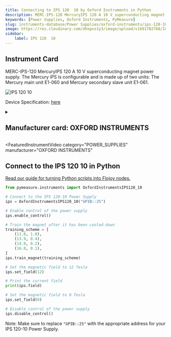 ```yaml
---
title: Connecting to IPS 120  10 by Oxford Instruments in Python
description: MERC-IPS-120 MercuryIPS 120 A 10 V superconducting magnet power supply. The Mercury iPS is configurable and is made up of two units, The Mercury main unit E1-060 and Mercury secondary slave unit E1-061.
keywords: [Power Supplies, Oxford Instruments, PyMeasure] 
slug: instruments-database/Power Supplies/oxford-instruments/ips-120-10 
image: https://res.cloudinary.com/dhopxs1y3/image/upload/v1691782768/Instruments/Power%20Supplies/IPS-120-10/IPS-120-10.jpg
sidebar:
    label: IPS 120  10 
---
```



## Instrument Card

MERC-IPS-120 MercuryIPS 120 A 10 V superconducting magnet power supply. The Mercury iPS is configurable and is made up of two units: The Mercury main unit E1-060 and Mercury secondary slave unit E1-061.

![IPS 120  10](https://res.cloudinary.com/dhopxs1y3/image/upload/v1691782768/Instruments/Power%20Supplies/IPS-120-10/IPS-120-10.jpg)

Device Specification: [here](https://lmu.web.psi.ch/docu/manuals/bulk_manuals/OxfordInstruments/39370/IPS120-10.pdf)

<details style={{ marginTop: "15px"}}>
<summary><h2 style={{display:'inline'}}>Manufacturer card: OXFORD INSTRUMENTS</h2></summary>

![OXFORD INSTRUMENTS](https://res.cloudinary.com/dhopxs1y3/image/upload/v1692806167/Instruments/Vendor%20Logos/Oxford_Instruments.png)

Oxford Instruments plc is a United Kingdom manufacturing and research company that designs and manufactures tools and systems for industry and research. The company is headquartered in Abingdon, Oxfordshire, England, with sites in the United Kingdom, United States, Europe, and Asia.[2] It is listed on the London Stock Exchange and is a constituent of the FTSE 250 Index.[3]

- Headquarters: Abingdon, United Kingdom
- Yearly Revenue (millions, USD): 367.3
- Vendor Website: [here](https://www.oxinst.com/)

</details>


<FeaturedInstrumentVideo
  category="POWER_SUPPLIES"
  manufacturer="OXFORD INSTRUMENTS"
></FeaturedInstrumentVideo>

## Connect to the IPS 120  10 in Python

[Read our guide for turning Python scripts into Flojoy nodes.](https://docs.flojoy.ai/contribution/blocks/custom-flojoy-block/)



<Tabs>
<TabItem value="Flojoy" label="Flojoy" className="flojoy-instrument-tabs">

<NodeCardCollection category="POWER_SUPPLIES" manufacturer="Oxford Instruments"></NodeCardCollection>

</TabItem>
<TabItem value="PyMeasure" label="PyMeasure">


```python
from pymeasure.instruments import OxfordInstrumentsIPS120_10

# Connect to the IPS 120-10 Power Supply
ips = OxfordInstrumentsIPS120_10("GPIB::25")

# Enable control of the power supply
ips.enable_control()

# Train the magnet after it has been cooled-down
training_scheme = [
    (11.8, 1.0),
    (13.9, 0.4),
    (14.9, 0.2),
    (16.0, 0.1),
]
ips.train_magnet(training_scheme)

# Set the magnetic field to 12 Tesla
ips.set_field(12)

# Print the current field
print(ips.field)

# Set the magnetic field to 0 Tesla
ips.set_field(0)

# Disable control of the power supply
ips.disable_control()
```

Note: Make sure to replace `"GPIB::25"` with the appropriate address for your IPS 120-10 Power Supply.

</TabItem>
</Tabs>